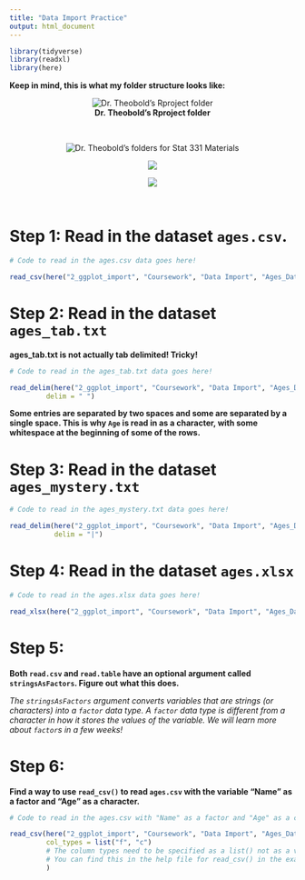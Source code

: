 ```yaml
---
title: "Data Import Practice"
output: html_document
---
```


```r
library(tidyverse)
library(readxl)
library(here)
```

**Keep in mind, this is what my folder structure looks like:**

<center> 

![**Dr. Theobold's Rproject folder**](images/folder 1.png)

</br>

![**Dr. Theobold's folders for Stat 331 Materials**](images/folder 2.png)
</br>

![](images/folder 3.png)
</br>

![](images/folder 4.png)

</br>

</center>

# Step 1: Read in the dataset `ages.csv`.

```r
# Code to read in the ages.csv data goes here! 

read_csv(here("2_ggplot_import", "Coursework", "Data Import", "Ages_Data", "ages.csv"))
```

# Step 2: Read in the dataset `ages_tab.txt`

**ages_tab.txt is not actually tab delimited! Tricky!** 

```r
# Code to read in the ages_tab.txt data goes here! 

read_delim(here("2_ggplot_import", "Coursework", "Data Import", "Ages_Data", "ages_tab.txt"), 
         delim = " ")

```

**Some entries are separated by two spaces and some are separated by a single space. This is why `Age` is read in as a character, with some whitespace at the beginning of some of the rows.** 


# Step 3: Read in the dataset `ages_mystery.txt`

```r
# Code to read in the ages_mystery.txt data goes here! 

read_delim(here("2_ggplot_import", "Coursework", "Data Import", "Ages_Data", "ages_mystery.txt"), 
           delim = "|")

```

# Step 4: Read in the dataset `ages.xlsx`

```r
# Code to read in the ages.xlsx data goes here! 

read_xlsx(here("2_ggplot_import", "Coursework", "Data Import", "Ages_Data", "ages.xlsx"))

```

# Step 5: 

**Both `read.csv` and `read.table` have an optional argument called `stringsAsFactors`.  Figure out what this does.**

*The `stringsAsFactors` argument converts variables that are strings (or characters) into a `factor` data type. A `factor` data type is different from a character in how it stores the values of the variable. We will learn more about `factor`s in a few weeks!*

# Step 6: 

**Find a way to use `read_csv()` to read `ages.csv` with the variable "Name" as a factor and "Age" as a character.**

```r
# Code to read in the ages.csv with "Name" as a factor and "Age" as a character goes here! 

read_csv(here("2_ggplot_import", "Coursework", "Data Import", "Ages_Data", "ages.csv"), 
         col_types = list("f", "c")
         # The column types need to be specified as a list() not as a vector!
         # You can find this in the help file for read_csv() in the examples at the bottom!
         )

```
